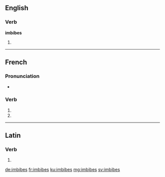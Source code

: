 {{also|imbibés}}
==English==

===Verb===
'''imbibes'''

# {{en-third-person singular of|imbibe}}

----

==French==

===Pronunciation===
* {{homophones|lang=fr|imbibe|imbibent}}

===Verb===
{{fr-verb-form}}

# {{conjugation of|imbiber||2|s|pres|ind|lang=fr}}
# {{conjugation of|imbiber||2|s|pres|sub|lang=fr}}

----

==Latin==

===Verb===
{{la-verb-form|imbibēs}}

# {{conjugation of|imbibō||2|s|fut|act|ind|lang=la}}

[[de:imbibes]]
[[fr:imbibes]]
[[ku:imbibes]]
[[mg:imbibes]]
[[sv:imbibes]]